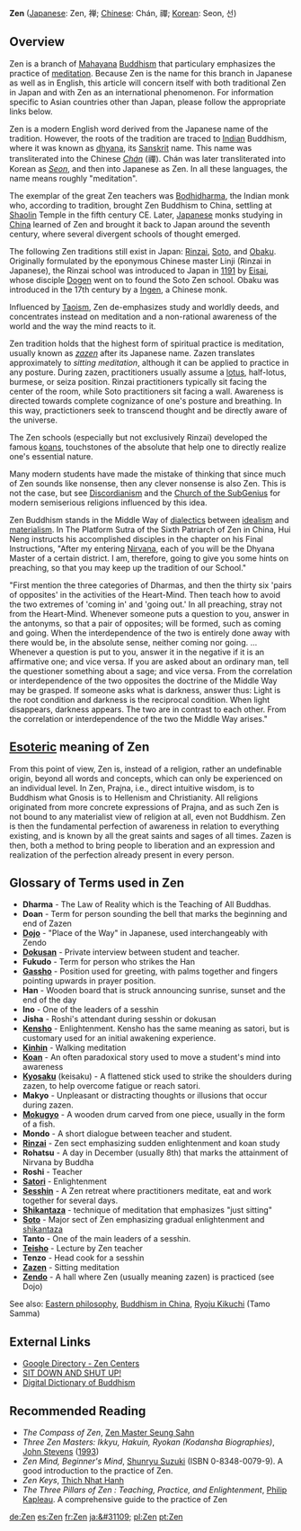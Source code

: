 '''Zen''' ([[Japanese language|Japanese]]: Zen, &#31109;; [[Chinese language|Chinese]]: Ch&aacute;n, &#31146;; [[Korean language|Korean]]: Seon, &#49440;) 



== Overview ==

Zen is a branch of [[Mahayana]] [[Buddhism]] that particulary emphasizes the practice of [[meditation]].  Because Zen is the name for this branch in Japanese as well as in English, this article will concern itself with both traditional Zen in Japan and with Zen as an international phenomenon.  For information specific to Asian countries other than Japan, please follow the appropriate links below.

Zen is a modern English word derived from the Japanese name of the tradition.  However, the roots of the tradition are traced to [[India|Indian]] Buddhism, where it was known as [[dhyana]], its [[Sanskrit]] name. This name was transliterated into the Chinese ''[[Chan|Ch&aacute;n]]'' (&#31146;). Ch&aacute;n was later transliterated into Korean as ''[[Seon]]'', and then into Japanese as Zen.  In all these languages, the name means roughly "meditation".

The exemplar of the great Zen teachers was [[Bodhidharma]], the Indian monk who, according to tradition, brought Zen Buddhism to China, settling at [[Shaolin]] Temple in the fifth century CE. Later, [[Japan|Japanese]] monks studying in [[China]] learned of Zen and brought it back to Japan around the seventh century, where several divergent schools of thought emerged.

The following Zen traditions still exist in Japan: [[Rinzai]], [[Soto]], and [[Obaku School|Obaku]].  Originally formulated by the eponymous Chinese master Linji (Rinzai in Japanese), the Rinzai school was introduced to Japan in [[1191]] by [[Eisai]], whose disciple [[Dogen]] went on to found the Soto Zen school.  Obaku was introduced in the 17th century by a [[Ingen]], a Chinese monk.

Influenced by [[Taoism]], Zen de-emphasizes study and worldly deeds, and concentrates instead on meditation and a non-rational awareness of the world and the way the mind reacts to it.

Zen tradition holds that the highest form of spiritual practice is meditation, usually known as ''[[zazen]]'' after its Japanese name. Zazen translates approximately to ''sitting meditation'', although it can be applied to practice in any posture. During zazen, practitioners usually assume a [[lotus position|lotus]], half-lotus, burmese, or seiza position. Rinzai practitioners typically sit facing the center of the room, while Soto practitioners sit facing a wall. Awareness is directed towards complete cognizance of one's posture and breathing. In this way, practictioners seek to transcend thought and be directly aware of the universe.

The Zen schools (especially but not exclusively Rinzai) developed the famous [[koan|koans]], touchstones of the absolute that help one to directly realize one's essential nature.

Many modern students have made the mistake of thinking that since much of Zen sounds like nonsense, then any clever nonsense is also Zen. This is not the case, but see [[Discordianism]] and the [[Church of the SubGenius]] for modern semiserious religions influenced by this idea.

Zen Buddhism stands in the Middle Way of [[dialectics]] between [[idealism]] and [[materialism]]. In The Platform Sutra of the Sixth Patriarch of Zen in China, Hui Neng instructs his accomplished disciples in the chapter on his Final Instructions,  "After my entering [[Nirvana]], each of you will be the Dhyana Master  of a certain district.  I am, therefore, going to give you some hints on preaching, so that you may keep up the tradition of our School."

"First mention the three categories of Dharmas, and then the thirty six 'pairs of opposites' in the activities of the Heart-Mind.  Then teach how to avoid the two extremes of 'coming in' and 'going out.' In all preaching, stray not from the Heart-Mind.  Whenever someone puts a question to you, answer in the antonyms, so that a pair of opposites; will be formed, such as coming and going. When the interdependence of the two is entirely done away with there would be, in the absolute sense, neither coming nor going. ...
Whenever a question is put to you, answer it in the negative if it is an affirmative one; and vice versa.  If you are asked about an ordinary man, tell the questioner something about a sage; and vice versa.  From the correlation or interdependence of the two opposites the doctrine of the Middle Way may be grasped. If someone asks what is darkness, answer thus: Light is the root condition and darkness is the reciprocal condition.  When light disappears, darkness appears.  The two are in contrast to each other. From the correlation or interdependence of the two the Middle Way arises."


==[[esoteric knowledge|Esoteric]] meaning of Zen==

From this point of view, Zen is, instead of a religion, rather an undefinable origin, beyond all words and concepts, which can only be experienced on an individual level. In Zen, Prajna, i.e., direct intuitive wisdom, is to Buddhism what Gnosis is to Hellenism and Christianity.  All religions originated from more concrete expressions of Prajna, and as such Zen is not bound to any materialist view of religion at all, even not Buddhism. Zen is then the fundamental perfection of awareness in relation to everything existing, and is known by all the great saints and sages of all times. Zazen is then, both a method to bring people to liberation and an expression and realization of the perfection already present in every person.

==Glossary of Terms used in Zen==
* '''Dharma''' - The Law of Reality which is the Teaching of All Buddhas.
* '''Doan''' - Term for person sounding the bell that marks the beginning and end of Zazen
* '''[[Dojo]]''' - "Place of the Way" in Japanese, used interchangeably with Zendo
* '''[[Dokusan]]''' - Private interview between student and teacher.
* '''Fukudo''' - Term for person who strikes the Han
* '''[[Gassho]]''' - Position used for greeting, with palms together and fingers pointing upwards in prayer position.
* '''Han''' - Wooden board that is struck announcing sunrise, sunset and the end of the day
* '''Ino''' - One of the leaders of a sesshin
* '''Jisha''' - Roshi's attendant during sesshin or dokusan
* '''[[Kensho]]''' - Enlightenment. Kensho has the same meaning as satori, but is customary used for an initial awakening experience.
* '''[[Kinhin]]''' - Walking meditation
* '''[[Koan]]''' - An often paradoxical story used to move a student's mind into awareness
* '''[[Kyosaku]]''' (keisaku) - A flattened stick used to strike the shoulders during zazen, to help overcome fatigue or reach satori.
* '''Makyo''' - Unpleasant or distracting thoughts or illusions that occur during zazen.
* '''[[Mokugyo]]''' - A wooden drum carved from one piece, usually in the form of a fish.
* '''Mondo''' - A short dialogue between teacher and student.
* '''[[Rinzai]]''' - Zen sect emphasizing sudden enlightenment and koan study
* '''Rohatsu''' - A day in December (usually 8th) that marks the attainment of Nirvana by Buddha
* '''Roshi''' - Teacher
* '''[[Satori]]''' - Enlightenment
* '''[[Sesshin]]''' - A Zen retreat where practitioners meditate, eat and work together for several days.
* '''[[Shikantaza]]''' - technique of meditation that emphasizes "just sitting"
* '''[[Soto]]''' - Major sect of Zen emphasizing gradual enlightenment and [[shikantaza]]
* '''Tanto''' - One of the main leaders of a sesshin.
* '''[[Teisho]]''' - Lecture by Zen teacher
* '''Tenzo''' - Head cook for a sesshin
* '''[[Zazen]]''' - Sitting meditation
* '''[[Zendo]]''' - A hall where Zen (usually meaning zazen) is practiced (see Dojo)

See also: [[Eastern philosophy]], [[Buddhism in China]], [[Ryoju Kikuchi]] (Tamo Samma)

== External Links ==
*[http://directory.google.com/Top/Society/Religion_and_Spirituality/Buddhism/Lineages/Zen/Centers/ Google Directory - Zen Centers]
* [http://www2.gol.com/users/doubtboy SIT DOWN AND SHUT UP!]
*[http://www.acmuller.net/ddb Digital Dictionary of Buddhism]

== Recommended Reading ==
*''The Compass of Zen'', [[Zen Master Seung Sahn]]
*''Three Zen Masters: Ikkyu, Hakuin, Ryokan (Kodansha Biographies)'', [[John Stevens (scholar)|John Stevens]] ([[1993]])
*''Zen Mind, Beginner's Mind'', [[Shunryu Suzuki]] (ISBN 0-8348-0079-9). A good introduction to the practice of Zen.
*''Zen Keys'', [[Thich Nhat Hanh]]
*''The Three Pillars of Zen : Teaching, Practice, and Enlightenment'', [[Philip Kapleau]]. A comprehensive guide to the practice of Zen


[[de:Zen]]
[[es:Zen]]
[[fr:Zen]]
[[ja:&#31109;]]
[[pl:Zen]]
[[pt:Zen]]